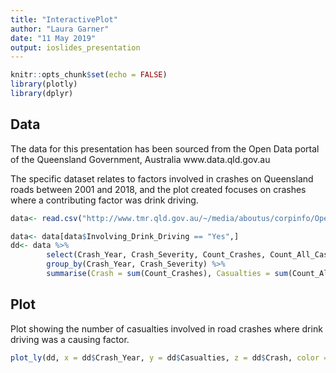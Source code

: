 ```yaml
---
title: "InteractivePlot"
author: "Laura Garner"
date: "11 May 2019"
output: ioslides_presentation
---
```


```r
knitr::opts_chunk$set(echo = FALSE)
library(plotly)
library(dplyr)
```

## Data

The data for this presentation has been sourced from the Open Data portal of the Queensland Government, Australia www.data.qld.gov.au 

The specific dataset relates to factors involved in crashes on Queensland roads between 2001 and 2018, and the plot created focuses on crashes where a contributing factor was drink driving.

```r

data<- read.csv("http://www.tmr.qld.gov.au/~/media/aboutus/corpinfo/Open%20data/crash/factorsinroadcrashes.csv")

data<- data[data$Involving_Drink_Driving == "Yes",]
dd<- data %>%
        select(Crash_Year, Crash_Severity, Count_Crashes, Count_All_Casualties) %>%
        group_by(Crash_Year, Crash_Severity) %>%
        summarise(Crash = sum(Count_Crashes), Casualties = sum(Count_All_Casualties))
```

## Plot

Plot showing the number of casualties involved in road crashes where drink driving was a causing factor.

```r

plot_ly(dd, x = dd$Crash_Year, y = dd$Casualties, z = dd$Crash, color = dd$Crash_Severity, mode = "marker", type = 'scatter3d')
```

